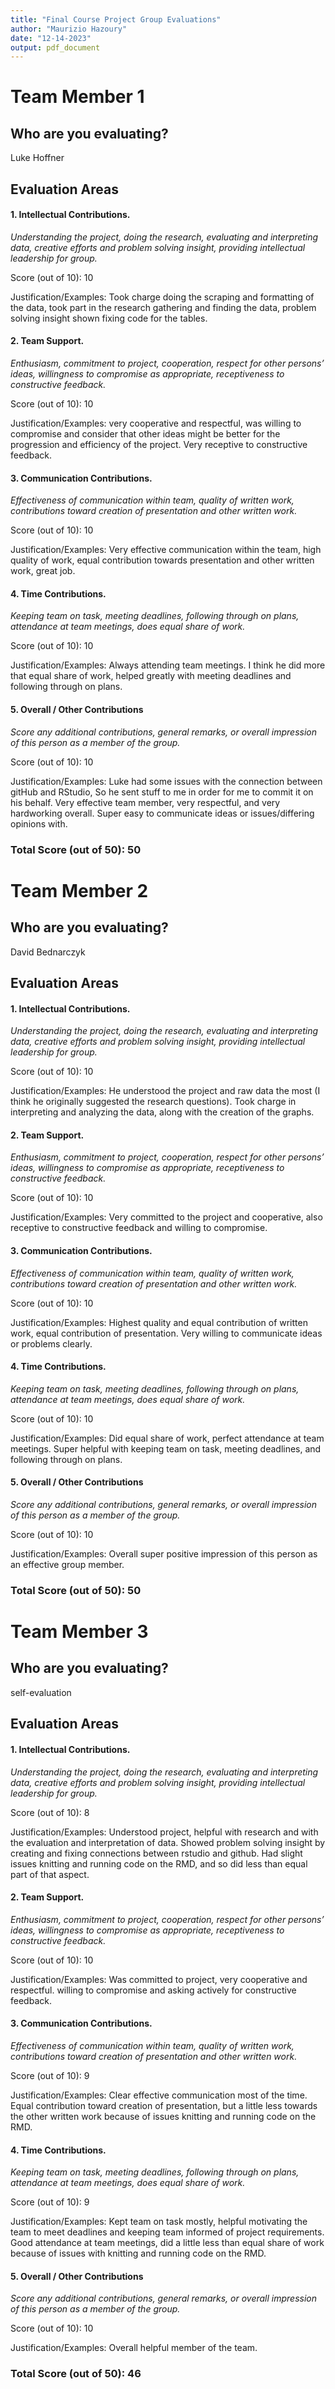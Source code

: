 ```yaml
---
title: "Final Course Project Group Evaluations"
author: "Maurizio Hazoury"
date: "12-14-2023"
output: pdf_document
---
```

<!--Directions
Use this RMD template to complete peer and self evaluations for your final project. Be sure to answer all prompts for each team member and yourself. You'll upload the knitted PDF (not the RMD) to the appropriate Canvas Portal.
--->


# Team Member 1

## Who are you evaluating?

Luke Hoffner


## Evaluation Areas

#### 1. Intellectual Contributions.

*Understanding the project, doing the research, evaluating and interpreting data, creative efforts and problem solving insight, providing intellectual leadership for group.* 

Score (out of 10): 10

Justification/Examples:
Took charge doing the scraping and formatting of the data, took part in the research gathering and finding the data, problem solving insight shown fixing code for the tables.



#### 2. Team Support.

*Enthusiasm, commitment to project, cooperation, respect for other persons’ ideas, willingness to compromise as appropriate, receptiveness to constructive feedback.* 

Score (out of 10): 10

Justification/Examples:
very cooperative and respectful, was willing to compromise and consider that other ideas might be better for the progression and efficiency of the project. Very receptive to constructive feedback.



#### 3. Communication Contributions. 

*Effectiveness of communication within team, quality of written work, contributions toward creation of presentation and other written work.* 

Score (out of 10): 10

Justification/Examples:
Very effective communication within the team, high quality of work, equal contribution towards presentation and other written work, great job.



#### 4. Time Contributions.

*Keeping team on task, meeting deadlines, following through on plans, attendance at team meetings, does equal share of work.* 

Score (out of 10): 10

Justification/Examples:
Always attending team meetings. I think he did more that equal share of work, helped greatly with meeting deadlines and following through on plans.




#### 5. Overall / Other Contributions

*Score any additional contributions, general remarks, or overall impression of this person as a member of the group.*


Score (out of 10): 10

Justification/Examples:
Luke had some issues with the connection between gitHub and RStudio, So he sent stuff to me in order for me to commit it on his behalf. Very effective team member, very respectful, and very hardworking overall. Super easy to communicate ideas or issues/differing opinions with.




### Total Score (out of 50): 50


# Team Member 2

## Who are you evaluating?

David Bednarczyk


## Evaluation Areas

#### 1. Intellectual Contributions.

*Understanding the project, doing the research, evaluating and interpreting data, creative efforts and problem solving insight, providing intellectual leadership for group.* 

Score (out of 10): 10

Justification/Examples:
He understood the project and raw data the most (I think he originally suggested the research questions). Took charge in interpreting and analyzing the data, along with the creation of the graphs.



#### 2. Team Support.

*Enthusiasm, commitment to project, cooperation, respect for other persons’ ideas, willingness to compromise as appropriate, receptiveness to constructive feedback.* 

Score (out of 10): 10

Justification/Examples:
Very committed to the project and cooperative, also receptive to constructive feedback and willing to compromise.



#### 3. Communication Contributions. 

*Effectiveness of communication within team, quality of written work, contributions toward creation of presentation and other written work.* 

Score (out of 10): 10

Justification/Examples:
Highest quality and equal contribution of written work, equal contribution of presentation. Very willing to communicate ideas or problems clearly.



#### 4. Time Contributions.

*Keeping team on task, meeting deadlines, following through on plans, attendance at team meetings, does equal share of work.* 

Score (out of 10): 10

Justification/Examples:
Did equal share of work, perfect attendance at team meetings. Super helpful with keeping team on task, meeting deadlines, and following through on plans.




#### 5. Overall / Other Contributions

*Score any additional contributions, general remarks, or overall impression of this person as a member of the group.*


Score (out of 10): 10

Justification/Examples:
Overall super positive impression of this person as an effective group member.




### Total Score (out of 50): 50


# Team Member 3

## Who are you evaluating?

self-evaluation


## Evaluation Areas

#### 1. Intellectual Contributions.

*Understanding the project, doing the research, evaluating and interpreting data, creative efforts and problem solving insight, providing intellectual leadership for group.* 

Score (out of 10): 8

Justification/Examples:
Understood project, helpful with research and with the evaluation and interpretation of data. Showed problem solving insight by creating and fixing connections between rstudio and github. Had slight issues knitting and running code on the RMD, and so did less than equal part of that aspect.



#### 2. Team Support.

*Enthusiasm, commitment to project, cooperation, respect for other persons’ ideas, willingness to compromise as appropriate, receptiveness to constructive feedback.* 

Score (out of 10): 10

Justification/Examples:
Was committed to project, very cooperative and respectful. willing to compromise and asking actively for constructive feedback.



#### 3. Communication Contributions. 

*Effectiveness of communication within team, quality of written work, contributions toward creation of presentation and other written work.* 

Score (out of 10): 9

Justification/Examples:
Clear effective communication most of the time. Equal contribution toward creation of presentation, but a little less towards the other written work because of issues knitting and running code on the RMD.



#### 4. Time Contributions.

*Keeping team on task, meeting deadlines, following through on plans, attendance at team meetings, does equal share of work.* 

Score (out of 10): 9

Justification/Examples:
Kept team on task mostly, helpful motivating the team to meet deadlines and keeping team informed of project requirements. Good attendance at team meetings, did a little less than equal share of work because of issues with knitting and running code on the RMD.




#### 5. Overall / Other Contributions

*Score any additional contributions, general remarks, or overall impression of this person as a member of the group.*


Score (out of 10): 10

Justification/Examples:
Overall helpful member of the team.




### Total Score (out of 50): 46

